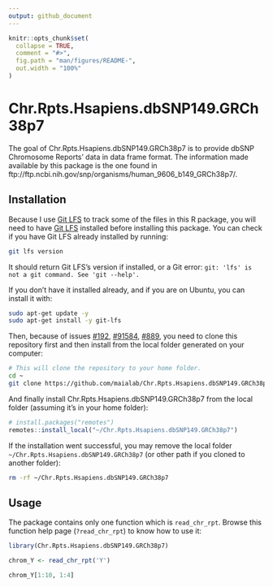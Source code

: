 ```yaml
---
output: github_document
---
```


<!-- README.md is generated from README.Rmd. Please edit that file -->

```r
knitr::opts_chunk$set(
  collapse = TRUE,
  comment = "#>",
  fig.path = "man/figures/README-",
  out.width = "100%"
)
```

# Chr.Rpts.Hsapiens.dbSNP149.GRCh38p7

<!-- badges: start -->
<!-- badges: end -->

The goal of Chr.Rpts.Hsapiens.dbSNP149.GRCh38p7 is to provide dbSNP Chromosome
Reports' data in data frame format. The information made available by this
package is the one found in
ftp://ftp.ncbi.nih.gov/snp/organisms/human_9606_b149_GRCh38p7/.

## Installation

Because I use [Git LFS](https://git-lfs.github.com/) to track some of the files in this R package, you will need to have [Git LFS](https://git-lfs.github.com/) installed before installing this package. You can check if you have Git LFS already installed by running:

```bash
git lfs version
```

It should return Git LFS's version if installed, or a Git error: `git: 'lfs' is not a git command. See 'git --help'.`

If you don't have it installed already, and if you are on Ubuntu, you can install it with:

```bash
sudo apt-get update -y
sudo apt-get install -y git-lfs
```

Then, because of issues [#192](https://github.com/r-lib/remotes/issues/292), [#91584](https://community.rstudio.com/t/cant-access-data-in-a-package-that-i-created/91584), [#889](https://github.com/r-lib/devtools/issues/889), you need to clone this repository first and then install from the local folder generated on your computer:

```bash
# This will clone the repository to your home folder.
cd ~
git clone https://github.com/maialab/Chr.Rpts.Hsapiens.dbSNP149.GRCh38p7
```

And finally install Chr.Rpts.Hsapiens.dbSNP149.GRCh38p7 from the local folder (assuming it's in your home folder):

``` r
# install.packages("remotes")
remotes::install_local("~/Chr.Rpts.Hsapiens.dbSNP149.GRCh38p7")
```

If the installation went successful, you may remove the local folder `~/Chr.Rpts.Hsapiens.dbSNP149.GRCh38p7` (or other path if you cloned to another folder):

```bash
rm -rf ~/Chr.Rpts.Hsapiens.dbSNP149.GRCh38p7
```

## Usage

The package contains only one function which is `read_chr_rpt`. Browse this function help page (`?read_chr_rpt`) to know how to use it:

```r
library(Chr.Rpts.Hsapiens.dbSNP149.GRCh38p7)

chrom_Y <- read_chr_rpt('Y')

chrom_Y[1:10, 1:4]
```
